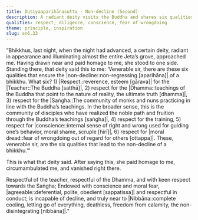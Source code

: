```yaml
---
title: Dutiyaaparihānasutta - Non-decline (Second)
description: A radiant deity visits the Buddha and shares six qualities that ensure the non-decline of a bhikkhu - 1) respect for the Teacher, 2) the Dhamma, 3) the Saṅgha, 4) the training, 5) conscience, and 6) moral dread. The Buddha confirms these as conditions for stability and progress on the path.
qualities: respect, diligence, conscience, fear of wrongdoing
theme: principle, inspiration
slug: an6.33
---
```


“Bhikkhus, last night, when the night had advanced, a certain deity, radiant in appearance and illuminating almost the entire Jeta’s grove, approached me. Having drawn near and paid homage to me, she stood to one side. Standing there, that deity said this to me: ‘Venerable sir, there are these six qualities that ensure the |non-decline::non-regressing [aparihāna]| of a bhikkhu. What six? 1) |Respect::reverence, esteem [gārava]| for the |Teacher::The Buddha [satthā]|, 2) respect for the |Dhamma::teachings of the Buddha that point to the nature of reality, the ultimate truth [dhamma]|, 3) respect for the |Saṅgha::The community of monks and nuns practicing in line with the Buddha’s teachings. In the broader sense, this is the community of disciples who have realized the noble path and fruition through the Buddha’s teachings [saṅgha]|, 4) respect for the training, 5) respect for |conscience::internal sense of right and wrong used for guiding one’s behavior, moral shame, scruple [hirī]|, 6) respect for |moral dread::fear of wrongdoing out of regard for others [ottappa]|. These, venerable sir, are the six qualities that lead to the non-decline of a bhikkhu.’”

This is what that deity said. After saying this, she paid homage to me, circumambulated me, and vanished right there.

Respectful of the teacher, respectful of the Dhamma,
and with keen respect towards the Saṅgha;
Endowed with conscience and moral fear,
|agreeable::deferential, polite, obedient [sappatissa]| and respectful in conduct;
is incapable of decline,
and truly near to |Nibbāna::complete cooling, letting go of everything, deathless, freedom from calamity, the non-disintegrating [nibbāna]|.”
